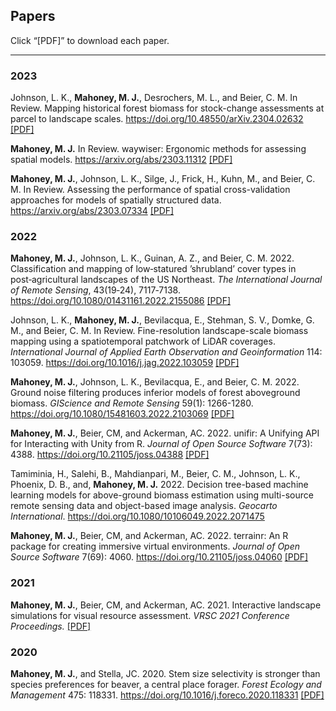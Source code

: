 <html>
<head><title>Papers</title></head>
<body>
    <h2>Papers</h2>
    Click "[PDF]" to download each paper.
    <hr>
    <h3>2023</h3>
    <p>Johnson, L. K., <strong>Mahoney, M. J.</strong>, Desrochers, M. L., and Beier, C. M. In Review. Mapping historical forest biomass for stock-change assessments at parcel to landscape scales. <a href="https://doi.org/10.48550/arXiv.2304.02632">https://doi.org/10.48550/arXiv.2304.02632</a> <a href='https://arxiv.org/pdf/2304.02632'>[PDF]</a>
    </p>
    <p><strong>Mahoney, M. J.</strong> In Review. waywiser: Ergonomic methods for assessing spatial models. <a href="https://arxiv.org/abs/2303.11312">https://arxiv.org/abs/2303.11312</a> <a href='https://arxiv.org/pdf/2303.11312'>[PDF]</a>
    </p>
    <p><strong>Mahoney, M. J.</strong>, Johnson, L. K., Silge, J., Frick, H., Kuhn, M., and Beier, C. M. In Review. Assessing the performance of spatial cross-validation approaches for models of spatially structured data. <a href="https://arxiv.org/abs/2303.07334">https://arxiv.org/abs/2303.07334</a> <a href='https://arxiv.org/pdf/2303.07334'>[PDF]</a>
    </p>
    <h3>2022</h3>
    <p><strong>Mahoney, M. J.</strong>, Johnson, L. K., Guinan, A. Z., and Beier, C. M. 2022. Classification and mapping of low‑statured ’shrubland’ cover types in post‑agricultural landscapes of the US Northeast. <em>The International Journal of Remote Sensing</em>, 43(19‑24), 7117‑7138. <a href="https://doi.org/10.1080/01431161.2022.2155086">https://doi.org/10.1080/01431161.2022.2155086</a> <a href='shrubland_pub_2022.pdf'>[PDF]</a>
    </p>
    <p>Johnson, L. K., <strong>Mahoney, M. J.</strong>, Bevilacqua, E., Stehman, S. V., Domke, G. M., and Beier, C. M. In Review. Fine-resolution landscape-scale biomass mapping using a spatiotemporal patchwork of LiDAR coverages. <em>International Journal of Applied Earth Observation and Geoinformation</em> 114: 103059. <a href="https://doi.org/10.1016/j.jag.2022.103059">https://doi.org/10.1016/j.jag.2022.103059</a> <a href='lidar_agb_2022.pdf'>[PDF]</a></p>
    <p><strong>Mahoney, M. J.</strong>, Johnson, L. K., Bevilacqua, E., and Beier, C. M. 2022. Ground noise filtering produces inferior models of forest aboveground biomass. <em>GIScience and Remote Sensing</em> 59(1): 1266-1280. <a href="https://doi.org/10.1080/15481603.2022.2103069">https://doi.org/10.1080/15481603.2022.2103069</a> <a href='groundfiltering_2022.pdf'>[PDF]</a>
    </p>
    <p><strong>Mahoney, M. J.</strong>, Beier, CM, and Ackerman, AC. 2022. unifir: A Unifying API for Interacting with Unity from R. <em>Journal of Open Source Software</em> 7(73): 4388. <a href="https://doi.org/10.21105/joss.04388">https://doi.org/10.21105/joss.04388</a> <a href='unifir_2022.pdf'>[PDF]</a>
    </p>
    <p>
        Tamiminia, H., Salehi, B., Mahdianpari, M., Beier, C. M., Johnson, L. K., Phoenix, D. B., and, <strong>Mahoney, M. J.</strong> 2022. Decision tree-based machine learning models for above-ground biomass estimation using multi-source remote sensing data and object-based image analysis. <em>Geocarto International</em>. <a href="https://doi.org/10.1080/10106049.2022.2071475">https://doi.org/10.1080/10106049.2022.2071475</a>
    </p>
    <p><strong>Mahoney, M. J.</strong>, Beier, CM, and Ackerman, AC. 2022. terrainr: An R package for creating immersive virtual environments. <em>Journal of Open Source Software</em> 7(69): 4060. <a href="https://doi.org/10.21105/joss.04060">https://doi.org/10.21105/joss.04060</a> <a href='terrainr_2022.pdf'>[PDF]</a>
    </p>
    <h3>2021</h3>
    <p><strong>Mahoney, M. J.</strong>, Beier, CM, and Ackerman, AC. 2021. Interactive landscape simulations for visual resource assessment. <em>VRSC 2021 Conference Proceedings.</em> <a href='vrs_2021.pdf'>[PDF]</a>
    </p>
    <h3>2020</h3>
    <p>
        <strong>Mahoney, M. J.</strong>, and Stella, JC. 2020. Stem size selectivity is stronger than species preferences for beaver, a central place forager. <em>Forest Ecology and Management</em> 475: 118331. <a href='https://doi.org/10.1016/j.foreco.2020.118331'>https://doi.org/10.1016/j.foreco.2020.118331</a> <a href='mahoney_stella_2020.pdf'>[PDF]</a>
    </p>
</body>
</html>
